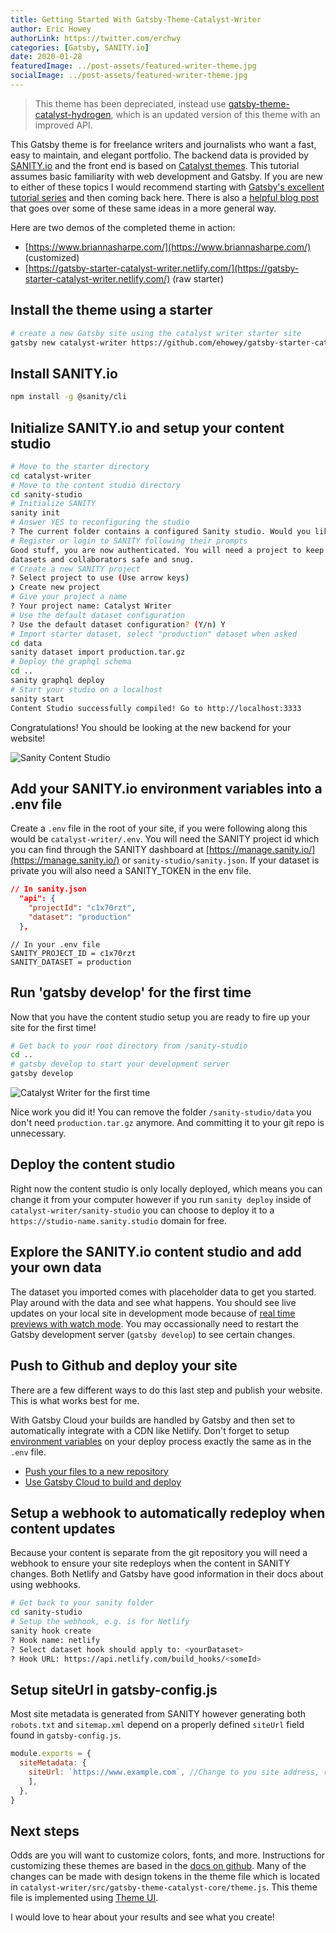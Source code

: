 ```yaml
---
title: Getting Started With Gatsby-Theme-Catalyst-Writer
author: Eric Howey
authorLink: https://twitter.com/erchwy
categories: [Gatsby, SANITY.io]
date: 2020-01-28
featuredImage: ../post-assets/featured-writer-theme.jpg
socialImage: ../post-assets/featured-writer-theme.jpg
---
```


> This theme has been depreciated, instead use [gatsby-theme-catalyst-hydrogen](https://www.gatsbycatalyst.com/docs/tutorials/building-a-website-for-a-freelance-writer-using-gatsby-theme-catalyst-hydrogen), which is an updated version of this theme with an improved API.

This Gatsby theme is for freelance writers and journalists who want a fast, easy to maintain, and elegant portfolio. The backend data is provided by [SANITY.io](https://www.sanity.io/) and the front end is based on [Catalyst themes](https://github.com/ehowey/gatsby-theme-catalyst). This tutorial assumes basic familiarity with web development and Gatsby. If you are new to either of these topics I would recommend starting with [Gatsby's excellent tutorial series](https://www.gatsbyjs.org/tutorial/) and then coming back here. There is also a [helpful blog post](https://www.sanity.io/blog/how-to-quickly-set-up-a-gatsby-js-jamstack-website-with-a-headless-cms) that goes over some of these same ideas in a more general way.

Here are two demos of the completed theme in action:

- [https://www.briannasharpe.com/](https://www.briannasharpe.com/) (customized)
- [https://gatsby-starter-catalyst-writer.netlify.com/](https://gatsby-starter-catalyst-writer.netlify.com/) (raw starter)

## Install the theme using a starter

```sh
# create a new Gatsby site using the catalyst writer starter site
gatsby new catalyst-writer https://github.com/ehowey/gatsby-starter-catalyst-writer
```

## Install SANITY.io

```sh
npm install -g @sanity/cli
```

## Initialize SANITY.io and setup your content studio

```sh
# Move to the starter directory
cd catalyst-writer
# Move to the content studio directory
cd sanity-studio
# Initialize SANITY
sanity init
# Answer YES to reconfiguring the studio
? The current folder contains a configured Sanity studio. Would you like to reconfigure it? Y
# Register or login to SANITY following their prompts
Good stuff, you are now authenticated. You will need a project to keep your
datasets and collaborators safe and snug.
# Create a new SANITY project
? Select project to use (Use arrow keys)
❯ Create new project
# Give your project a name
? Your project name: Catalyst Writer
# Use the default dataset configuration
? Use the default dataset configuration? (Y/n) Y
# Import starter dataset, select "production" dataset when asked
cd data
sanity dataset import production.tar.gz
# Deploy the graphql schema
cd ..
sanity graphql deploy
# Start your studio on a localhost
sanity start
Content Studio successfully compiled! Go to http://localhost:3333
```

Congratulations! You should be looking at the new backend for your website!

![Sanity Content Studio](../post-assets/catalyst-writer-1.png "Sanity Content Studio")

## Add your SANITY.io environment variables into a .env file

Create a `.env` file in the root of your site, if you were following along this would be `catalyst-writer/.env`. You will need the SANITY project id which you can find through the SANITY dashboard at [https://manage.sanity.io/](https://manage.sanity.io/) or `sanity-studio/sanity.json`. If your dataset is private you will also need a SANITY_TOKEN in the env file.

```json
// In sanity.json
  "api": {
    "projectId": "c1x70rzt",
    "dataset": "production"
  },
```

```
// In your .env file
SANITY_PROJECT_ID = c1x70rzt
SANITY_DATASET = production
```

## Run 'gatsby develop' for the first time

Now that you have the content studio setup you are ready to fire up your site for the first time!

```sh
# Get back to your root directory from /sanity-studio
cd ..
# gatsby develop to start your development server
gatsby develop
```

![Catalyst Writer for the first time](../post-assets/catalyst-writer-2.png)

Nice work you did it! You can remove the folder `/sanity-studio/data` you don't need `production.tar.gz` anymore. And committing it to your git repo is unnecessary.

## Deploy the content studio

Right now the content studio is only locally deployed, which means you can change it from your computer however if you run `sanity deploy` inside of `catalyst-writer/sanity-studio` you can choose to deploy it to a `https://studio-name.sanity.studio` domain for free.

## Explore the SANITY.io content studio and add your own data

The dataset you imported comes with placeholder data to get you started. Play around with the data and see what happens. You should see live updates on your local site in development mode because of [real time previews with watch mode](https://www.gatsbyjs.org/packages/gatsby-source-sanity/#real-time-content-preview-with-watch-mode). You may occassionally need to restart the Gatsby development server (`gatsby develop`) to see certain changes.

## Push to Github and deploy your site

There are a few different ways to do this last step and publish your website. This is what works best for me.

With Gatsby Cloud your builds are handled by Gatsby and then set to automatically integrate with a CDN like Netlify. Don't forget to setup [environment variables](https://www.gatsbyjs.org/docs/environment-variables/) on your deploy process exactly the same as in the `.env` file.

- [Push your files to a new repository](https://help.github.com/en/github/getting-started-with-github/create-a-repo)
- [Use Gatsby Cloud to build and deploy](https://www.gatsbyjs.com/cloud/)

## Setup a webhook to automatically redeploy when content updates

Because your content is separate from the git repository you will need a webhook to ensure your site redeploys when the content in SANITY changes. Both Netlify and Gatsby have good information in their docs about using webhooks.

```sh
# Get back to your sanity folder
cd sanity-studio
# Setup the webhook, e.g. is for Netlify
sanity hook create
? Hook name: netlify
? Select dataset hook should apply to: <yourDataset>
? Hook URL: https://api.netlify.com/build_hooks/<someId>
```

## Setup siteUrl in gatsby-config.js

Most site metadata is generated from SANITY however generating both `robots.txt` and `sitemap.xml` depend on a properly defined `siteUrl` field found in `gatsby-config.js`.

```js
module.exports = {
  siteMetadata: {
    siteUrl: `https://www.example.com`, //Change to you site address, required for sitemap.xml and robots.txt file among other things
    ],
  },
}
```

## Next steps

Odds are you will want to customize colors, fonts, and more. Instructions for customizing these themes are based in the [docs on github](https://github.com/ehowey/gatsby-theme-catalyst). Many of the changes can be made with design tokens in the theme file which is located in `catalyst-writer/src/gatsby-theme-catalyst-core/theme.js`. This theme file is implemented using [Theme UI](https://theme-ui.com/).

I would love to hear about your results and see what you create!

```

```
